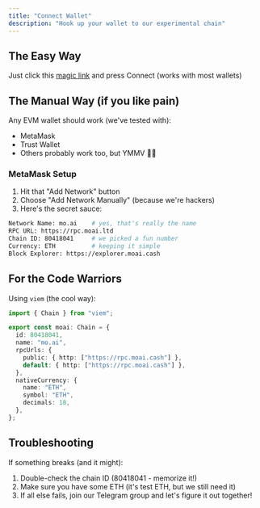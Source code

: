 ```yaml
---
title: "Connect Wallet"
description: "Hook up your wallet to our experimental chain"
---
```


## The Easy Way

Just click this [magic link](https://chainid.link/?chainId=80418041&chainName=mo.ai&currencyName=ETH&currencySymbol=ETH&currencyDecimals=18&rpcUrl=https://rpc.moai.ltd&blockExplorerUrl=http://explorer.moai.cash) and press Connect (works with most wallets)

## The Manual Way (if you like pain)

Any EVM wallet should work (we've tested with):

- MetaMask
- Trust Wallet
- Others probably work too, but YMMV 🤷‍♂️

### MetaMask Setup

1. Hit that "Add Network" button
2. Choose "Add Network Manually" (because we're hackers)
3. Here's the secret sauce:

```bash
Network Name: mo.ai    # yes, that's really the name
RPC URL: https://rpc.moai.ltd
Chain ID: 80418041     # we picked a fun number
Currency: ETH          # keeping it simple
Block Explorer: https://explorer.moai.cash
```

## For the Code Warriors

Using `viem` (the cool way):

```typescript
import { Chain } from "viem";

export const moai: Chain = {
  id: 80418041,
  name: "mo.ai",
  rpcUrls: {
    public: { http: ["https://rpc.moai.cash"] },
    default: { http: ["https://rpc.moai.cash"] },
  },
  nativeCurrency: {
    name: "ETH",
    symbol: "ETH",
    decimals: 18,
  },
};
```

## Troubleshooting

If something breaks (and it might):

1. Double-check the chain ID (80418041 - memorize it!)
2. Make sure you have some ETH (it's test ETH, but we still need it)
3. If all else fails, join our Telegram group and let's figure it out together!
